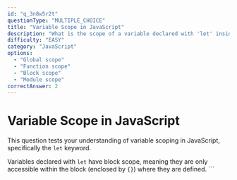```yaml
---
id: "q_3n8w5r2t"
questionType: "MULTIPLE_CHOICE"
title: "Variable Scope in JavaScript"
description: "What is the scope of a variable declared with 'let' inside a block?"
difficulty: "EASY"
category: "JavaScript"
options:
  - "Global scope"
  - "Function scope"
  - "Block scope"
  - "Module scope"
correctAnswer: 2
---
```


# Variable Scope in JavaScript

This question tests your understanding of variable scoping in JavaScript, specifically the `let` keyword.

Variables declared with `let` have block scope, meaning they are only accessible within the block (enclosed by `{}`) where they are defined.
\`\`\`
